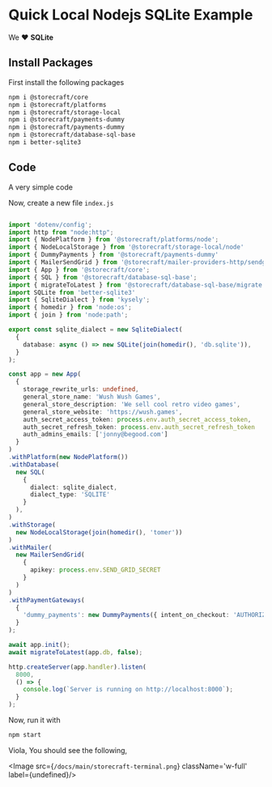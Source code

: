 # Quick Local Nodejs **SQLite** Example

We ❤️ **SQLite**

## Install Packages

First install the following packages

```bash
npm i @storecraft/core 
npm i @storecraft/platforms 
npm i @storecraft/storage-local
npm i @storecraft/payments-dummy
npm i @storecraft/payments-dummy
npm i @storecraft/database-sql-base 
npm i better-sqlite3
```

## Code

A very simple code

Now, create a new file `index.js`

```ts

import 'dotenv/config';
import http from "node:http";
import { NodePlatform } from '@storecraft/platforms/node';
import { NodeLocalStorage } from '@storecraft/storage-local/node'
import { DummyPayments } from '@storecraft/payments-dummy'
import { MailerSendGrid } from '@storecraft/mailer-providers-http/sendgrid';
import { App } from '@storecraft/core';
import { SQL } from '@storecraft/database-sql-base';
import { migrateToLatest } from '@storecraft/database-sql-base/migrate.js';
import SQLite from 'better-sqlite3'
import { SqliteDialect } from 'kysely';
import { homedir } from 'node:os';
import { join } from 'node:path';

export const sqlite_dialect = new SqliteDialect(
  {
    database: async () => new SQLite(join(homedir(), 'db.sqlite')),
  }
);

const app = new App(
  {
    storage_rewrite_urls: undefined,
    general_store_name: 'Wush Wush Games',
    general_store_description: 'We sell cool retro video games',
    general_store_website: 'https://wush.games',
    auth_secret_access_token: process.env.auth_secret_access_token,
    auth_secret_refresh_token: process.env.auth_secret_refresh_token
    auth_admins_emails: ['jonny@begood.com']
  }
)
.withPlatform(new NodePlatform())
.withDatabase(
  new SQL(
    {
      dialect: sqlite_dialect, 
      dialect_type: 'SQLITE'
    }
  ),
)
.withStorage(
  new NodeLocalStorage(join(homedir(), 'tomer'))
)
.withMailer(
  new MailerSendGrid(
    {
      apikey: process.env.SEND_GRID_SECRET
    }
  )
)
.withPaymentGateways(
  {
    'dummy_payments': new DummyPayments({ intent_on_checkout: 'AUTHORIZE' })
  }
);

await app.init();
await migrateToLatest(app.db, false);

http.createServer(app.handler).listen(
  8000,
  () => {
    console.log(`Server is running on http://localhost:8000`);
  }
); 

```

Now, run it with

```bash
npm start
```

Viola, You should see the following,

<Image src={`/docs/main/storecraft-terminal.png`} className='w-full' 
       label={undefined}/>